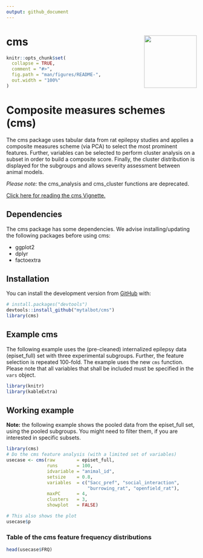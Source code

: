 ```yaml
---
output: github_document
---
```


<!-- README.md is generated from README.Rmd. Please edit that file -->

# cms <img src="https://talbotsr.com/cms/logo.png" align="right" height="139" />
  
```r
knitr::opts_chunk$set(
  collapse = TRUE,
  comment = "#>",
  fig.path = "man/figures/README-",
  out.width = "100%"
)
```
# Composite measures schemes (cms)

The cms package uses tabular data from rat epilepsy studies and applies a composite measures scheme (via PCA) to select the most prominent features. Further, variables can be selected to perform cluster analysis on a subset in order to build a composite score. Finally, the cluster distribution is displayed for the subgroups and allows severity assessment between animal models.

*Please note:* the cms_analysis and cms_cluster functions are deprecated.

[Click here for reading the cms Vignette.](http://talbotsr.com/cms/articles/cms.html)

## Dependencies
The cms package has some dependencies. We advise installing/updating the following packages before using cms:  

* ggplot2
* dplyr
* factoextra

## Installation
You can install the development version from [GitHub](https://github.com/) with:
  
``` r
# install.packages("devtools")
devtools::install_github("mytalbot/cms")
library(cms)
```

## Example cms
The following example uses the (pre-cleaned) internalized epilepsy data 
(episet_full) set with three experimental subgroups. Further, the feature 
selection is repeated 100-fold. The example uses the new `cms` function. Please
note that all variables that shall be included must be specified in the `vars`
object.

```r
library(knitr)
library(kableExtra)
```


## Working example
**Note:** the following example shows the pooled data from the episet_full set,
using the pooled subgroups. You might need to filter them, if you are interested
in specific subsets.

```r
library(cms)
# Do the cms feature analysis (with a limited set of variables)
usecase <- cms(raw        = episet_full,
               runs       = 100,
               idvariable = "animal_id",
               setsize    = 0.8,
               variables  = c("Sacc_pref", "social_interaction", 
                              "burrowing_rat", "openfield_rat"),
               maxPC      = 4,
               clusters   = 3, 
               showplot   = FALSE)

# This also shows the plot
usecase$p
```


### Table of the cms feature frequency distributions
```r
head(usecase$FRQ)
```





